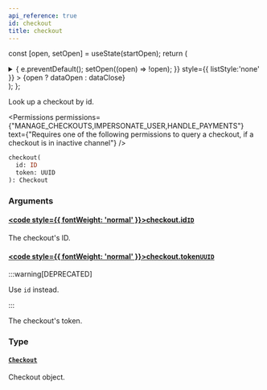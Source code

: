 ```yaml
---
api_reference: true
id: checkout
title: checkout
---
```






const [open, setOpen] = useState(startOpen);
return (
<details {...(open ? { open: true } : {})} className="details" style={{ border:'none', boxShadow:'none', background:'var(--ifm-background-color)' }}>
<summary
onClick={(e) => {
e.preventDefault();
setOpen((open) => !open);
}}
style={{ listStyle:'none' }} >
{open ? dataOpen : dataClose}
</summary>
{open && children}
</details>
);
};

Look up a checkout by id.


<Permissions permissions={"MANAGE_CHECKOUTS,IMPERSONATE_USER,HANDLE_PAYMENTS"} text={"Requires one of the following permissions to query a checkout, if a checkout is in inactive channel"} />


```graphql
checkout(
  id: ID
  token: UUID
): Checkout
```

### Arguments

#### [<code style={{ fontWeight: 'normal' }}>checkout.<b>id</b></code>](#)<Bullet />[`ID`](../../../api-reference/miscellaneous/scalars/id.mdx) <Badge class="badge badge--secondary" text="scalar"/> <Badge class="badge badge--secondary" text="miscellaneous"/>

The checkout's ID.

#### [<code style={{ fontWeight: 'normal' }}>checkout.<b>token</b></code>](#)<Bullet />[`UUID`](../../../api-reference/miscellaneous/scalars/uuid.mdx) <Badge class="badge badge--deprecated badge--secondary" text="deprecated"/> <Badge class="badge badge--secondary" text="scalar"/> <Badge class="badge badge--secondary" text="miscellaneous"/>

:::warning[DEPRECATED]

Use `id` instead.

:::

The checkout's token.

### Type

#### [`Checkout`](../../../api-reference/checkout/objects/checkout.mdx) <Badge class="badge badge--secondary" text="object"/> <Badge class="badge badge--secondary" text="checkout"/>

Checkout object.

